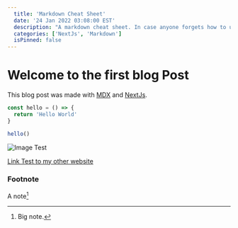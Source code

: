 ```yaml
---
  title: 'Markdown Cheat Sheet'
  date: '24 Jan 2022 03:08:00 EST'
  description: "A markdown cheat sheet. In case anyone forgets how to use something it'll be right here"
  categories: ['NextJs', 'Markdown']
  isPinned: false
---
```


# Welcome to the first blog Post

This blog post was made with [MDX](https://mdxjs.com/) and [NextJs](https://nextjs.org).

```ts:hello.ts
const hello = () => {
  return 'Hello World'
}

hello()
```

![Image Test](https://images.unsplash.com/photo-1617854818583-09e7f077a156?ixlib=rb-1.2.1&ixid=MnwxMjA3fDB8MHxwaG90by1wYWdlfHx8fGVufDB8fHx8&auto=format&fit=crop&w=1740&q=80)

[Link Test to my other website](https://quanty.xyz)

### Footnote

A note[^1]

[^1]: Big note.
